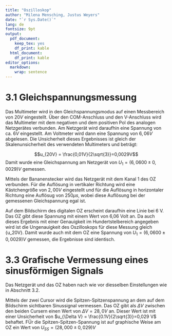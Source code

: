 ```yaml
---
title: "Oszilloskop"
author: "Milena Mensching, Justus Weyers"
date: "`r Sys.Date()`"
lang: de
fontsize: 9pt
output:
  pdf_document: 
    keep_tex: yes
    df_print: kable
  html_document:
    df_print: kable
editor_options: 
  markdown: 
    wrap: sentence
---
```


# 3.1 Gleichspannungsmessung

Das Multimeter wird in den Gleichspannungsmodus auf einen Messbereich von $20V$ eingestellt. 
Über den COM-Anschluss und den V-Anschluss wird das Multimeter mit dem negativen und dem positiven Pol des analogen Netzgerätes verbunden.
Am Netzgerät wird daraufhin eine Spannung von ca. $6 V$ eingestellt.
Am Voltmeter wird dann eine Spannung von $6,06 V$ abgelesen.
Die Unsicherheit dieses Ergebnisses ist gleich der Skalenunsicherheit des verwendeten Multimeters und beträgt:

$$u_{20V} = \frac{0,01V}{2\sqrt{3}}=0,0029V$$
Damit wurde eine Gleichspannung am Netzgerät von $U_1 = (6,0600 \pm 0,0029)V$ gemessen.

Mittels der Bananenstecker wird das Netzgerät mit dem Kanal 1 des OZ verbunden. 
Für die Auflösung in vertikaler Richtung wird eine Kästchengröße von $2,00 V$ eingestellt und für die Auflösung in horizontaler Richtung eine Auflösug von $250\mu s$, wobei diese Auflösung bei der gemessenen Gleichspannung egal ist.

Auf dem Bildschirm des digitalen OZ erscheint daraufhin eine Linie bei 6 V.
Das OZ gibt diese Spannung mit einem Wert von 6,06 Volt an.
Da auch dieses Ergebnis mit einer Genauigkeit im Hundertstelbereich angegeben wird ist die Ungenauigkeit des Oszilloskops für diese Messung gleich {u_20V}.
Damit wurde auch mit dem OZ eine Spannung von $U_1 = (6,0600 \pm 0,0029)V$ gemessen, die Ergebnisse sind identisch.

# 3.3 Grafische Vermessung eines sinusförmigen Signals

Das Netzgerät und das OZ haben nach wie vor diesselben Einstellungen wie in Abschnitt 3.2.

Mittels der zwei Cursor wird die Spitzen-Spitzenspannung an dem auf dem Bildschirm sichtbaren Sinussignal vermessen.
Das OZ gibt als $\Delta V$ zwischen den beiden Cursern einen Wert von $\Delta V = 28,0 V$ an.
Dieser Wert ist mit einer Unsicherheit von $u_{\Delta V} = \frac{0.1V}{2\sqrt{3}}=0,029 V$ behaftet.
FÜr die Spitzen-Spitzen-Spannung ist auf graphische Weise am OZ ein Wert von $U_{SS}=(28,000 \pm 0,029)V$


